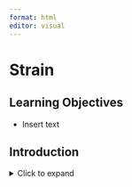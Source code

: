 ```yaml
---
format: html
editor: visual
---
```


# Strain {#sec-strain}

::: {.callout-note icon="false"}
## Learning Objectives

-   Insert text
:::

## Introduction

<details>

<summary>Click to expand</summary>

Insert text

</details>
